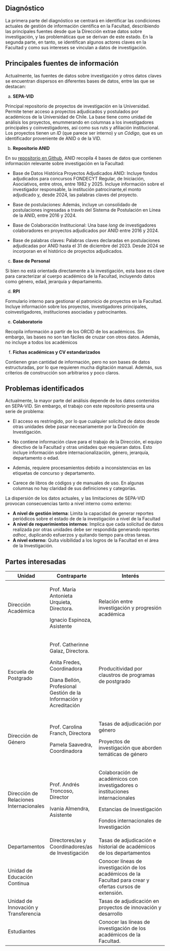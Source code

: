 ## Diagnóstico

La primera parte del diagnóstico se centrará en identificar las condiciones actuales de gestión de información científica en la Facultad, describiendo las principales fuentes desde que la Dirección extrae datos sobre investigación, y las problemáticas que se derivan de este estado. En la segunda parte, en tanto, se identifican algunos actores claves en la Facultad y como sus intereses se vinculan a datos de investigación. 

## Principales fuentes de información

Actualmente, las fuentes de datos sobre investigación y otros datos claves se encuentran dispersos en diferentes bases de datos, entre las que se destacan:

a)  **SEPA-VID**

Principal repositorio de proyectos de investigación en la Universidad. Permite tener acceso a proyectos adjudicados y postulados por académicos de la Universidad de Chile. La base tiene como unidad de análisis los proyectos, enummerando en columnas a los investigadores principales y coinvestigadores, así como sus ruts y afiliación institucional. Los proyectos tienen un *ID* (que parece ser interno) y un *Código*, que es un identificador proveniente de ANID o de la VID.

b)  **Repositorio ANID**

En su [repositorio en Github](https://github.com/ANID-GITHUB), ANID recopila 4 bases de datos que contienen información relevante sobre investigación en la Facultad:

-   Base de Datos Histórica Proyectos Adjudicados ANID: Incluye fondos adjudicados para concursos FONDECYT Regular, de Iniciación, Asociativos, entre otros, entre 1982 y 2025. Incluye información sobre el investigador responsable, la institución patrocinante,el monto adjudicado y, desde 2024, las palabras claves del proyecto.

-   Base de postulaciones: Además, incluye un consolidado de postulaciones ingresadas a través del Sistema de Postulación en Línea de la ANID, entre 2016 y 2024.

-   Base de Colaboración Institucional: Una base *long* de investigadores colaboradores en proyectos adjudicados por ANID entre 2016 y 2024.

-   Base de palabras claves: Palabras claves declaradas en postulaciones adjudicadas por ANID hasta el 31 de diciembre del 2023. Desde 2024 se incorporan en el histórico de proyectos adjudicados.

c)  **Base de Personal**

Si bien no está orientada directamente a la investigación, esta base es clave para caracterizar al cuerpo académico de la Facultad, incluyendo datos como género, edad, jerarquía y departamento.

d)  **RPI**

Formulario interno para gestionar el patronicio de proyectos en la Facultad. Incluye información sobre los proyectos, investigadores principales, coinvestigadores, instituciones asociadas y patrocinantes.

e)  **Colaboratorio**

Recopila información a partir de los ORCID de los académicos. Sin embargo, las bases no son tan fáciles de cruzar con otros datos. Además, no incluye a todos los académicos

f)  **Fichas académicas y CV estandarizados**

Contienen gran cantidad de información, pero no son bases de datos estructuradas, por lo que requieren mucha digitación manual. Además, sus criterios de construcción son arbitrarios y poco claros.

## Problemas identificados

Actualmente, la mayor parte del análisis depende de los datos contenidos en SEPA-VID. Sin embargo, el trabajo con este repositorio presenta una serie de problema:

-   El acceso es restringido, por lo que cualquier solicitud de datos desde otras unidades debe pasar necesariamente por la Dirección de Investigación.

-   No contiene información clave para el trabajo de la Dirección, el equipo directivo de la Facultad y otras unidades que requieran datos. Esto incluye información sobre internacionalización, género, jerarquía, departamento o edad.

-   Además, requiere procesamientos debido a inconsistencias en las etiquetas de concurso y departamento.

-   Carece de libros de códigos y de manuales de uso. En algunas columnas no hay claridad de sus definiciones y categorías.

La dispersión de los datos actuales, y las limitaciones de SEPA-VID provocan consecuencias tanto a nivel interno como externo:

-   **A nivel de gestión interna**: Limita la capacidad de generar reportes periódicos sobre el estado de de la investigación a nivel de la Facultad
-   **A nivel de requerimientos internos**: Implica que cada solicitud de datos realizada por otras unidades debe ser respondida generando reportes *adhoc*, duplicando esfuerzos y quitando tiempo para otras tareas.
-   **A nivel externo**: Quita visibilidad a los logros de la Facultad en el área de la Investigación.


## Partes interesadas

+-----------------------------------------+--------------------------------------------------------------------+------------------------------------------------------------------------------------------------------------+
| Unidad                                  | **Contraparte**                                                    | Interés                                                                                                    |
+=========================================+====================================================================+============================================================================================================+
| Dirección Académica                     | Prof. María Antonieta Urquieta, Directora.                         | Relación entre investigación y progresión académica                                                        |
|                                         |                                                                    |                                                                                                            |
|                                         | Ignacio Espinoza, Asistente                                        |                                                                                                            |
+-----------------------------------------+--------------------------------------------------------------------+------------------------------------------------------------------------------------------------------------+
| Escuela de Postgrado                    | Prof. Catherinne Galaz, Directora.                                 | Producitividad por claustros de programas de postgrado                                                     |
|                                         |                                                                    |                                                                                                            |
|                                         | Anita Fredes, Coordinadora                                         |                                                                                                            |
|                                         |                                                                    |                                                                                                            |
|                                         | Diana Bellón, Profesional Gestión de la Información y Acreditación |                                                                                                            |
+-----------------------------------------+--------------------------------------------------------------------+------------------------------------------------------------------------------------------------------------+
| Dirección de Género                     | Prof. Carolina Franch, Directora                                   | Tasas de adjudicación por género                                                                           |
|                                         |                                                                    |                                                                                                            |
|                                         | Pamela Saavedra, Coordinadora                                      | Proyectos de investigación que aborden temáticas de género                                                 |
+-----------------------------------------+--------------------------------------------------------------------+------------------------------------------------------------------------------------------------------------+
| Dirección de Relaciones Internacionales | Prof. Andrés Troncoso, Director                                    | Colaboración de académicos con investigadores o instituciones internacionales                              |
|                                         |                                                                    |                                                                                                            |
|                                         | Ivania Almendra, Asistente                                         | Estancias de Investigación                                                                                 |
|                                         |                                                                    |                                                                                                            |
|                                         |                                                                    | Fondos internacionales de Investigación                                                                    |
+-----------------------------------------+--------------------------------------------------------------------+------------------------------------------------------------------------------------------------------------+
| Departamentos                           | Directores/as y Coordinadores/as de Investigación                  | Tasas de adjudicación e historial de académicos de los departamentos                                       |
+-----------------------------------------+--------------------------------------------------------------------+------------------------------------------------------------------------------------------------------------+
| Unidad de Educación Continua            |                                                                    | Conocer líneas de investigación de los académicos de la Facultad para crear y ofertas cursos de extensión. |
+-----------------------------------------+--------------------------------------------------------------------+------------------------------------------------------------------------------------------------------------+
| Unidad de Innovación y Transferencia    |                                                                    | Tasas de adjudicación en proyectos de innovación y desarrollo                                              |
+-----------------------------------------+--------------------------------------------------------------------+------------------------------------------------------------------------------------------------------------+
| Estudiantes                             |                                                                    | Conocer las líneas de investigación de los académicos de la Facultad.                                      |
+-----------------------------------------+--------------------------------------------------------------------+------------------------------------------------------------------------------------------------------------+
